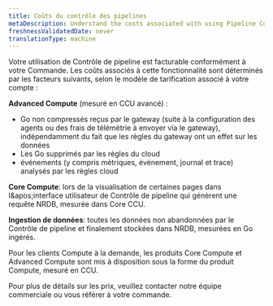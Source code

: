 ```yaml
---
title: Coûts du contrôle des pipelines
metaDescription: Understand the costs associated with using Pipeline Control.
freshnessValidatedDate: never
translationType: machine
---
```


Votre utilisation de Contrôle de pipeline est facturable conformément à votre Commande. Les coûts associés à cette fonctionnalité sont déterminés par les facteurs suivants, selon le modèle de tarification associé à votre compte :

**Advanced Compute** (mesuré en CCU avancé) :

* Go non compressés reçus par le gateway (suite à la configuration des agents ou des frais de télémétrie à envoyer via le gateway), indépendamment du fait que les règles du gateway ont un effet sur les données
* Les Go supprimés par les règles du cloud
* événements (y compris métriques, événement, journal et trace) analysés par les règles cloud

**Core Compute**: lors de la visualisation de certaines pages dans l&amp;apos;interface utilisateur de Contrôle de pipeline qui génèrent une requête NRDB, mesurée dans Core CCU.

**Ingestion de données**: toutes les données non abandonnées par le Contrôle de pipeline et finalement stockées dans NRDB, mesurées en Go ingérés.

Pour les clients Compute à la demande, les produits Core Compute et Advanced Compute sont mis à disposition sous la forme du produit Compute, mesuré en CCU.

Pour plus de détails sur les prix, veuillez contacter notre équipe commerciale ou vous référer à votre commande.